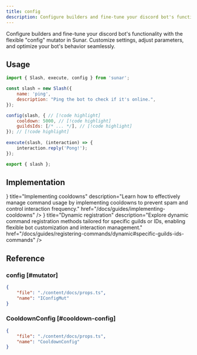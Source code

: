 ```yaml
---
title: config
description: Configure builders and fine-tune your discord bot's functionality with the flexible "config" mutator in Sunar. Customize settings, adjust parameters, and optimize your bot's behavior seamlessly.
---
```


Configure builders and fine-tune your discord bot's functionality with the flexible "config" mutator in Sunar. Customize settings, adjust parameters, and optimize your bot's behavior seamlessly.

<Links>
<Link label="Source" icon="github" link="https://github.com/sunarjs/sunar/blob/main/packages/sunar/src/mutators/config/config.ts" />
</Links>

## Usage

```js title="src/commands/ping.js"
import { Slash, execute, config } from 'sunar';

const slash = new Slash({
	name: 'ping',
	description: "Ping the bot to check if it's online.",
});

config(slash, { // [!code highlight]
    cooldown: 5000, // [!code highlight]
    guildsIds: [/* ... */], // [!code highlight]
}); // [!code highlight]
 
execute(slash, (interaction) => {
	interaction.reply('Pong!');
});

export { slash };
```


## Implementation

<Cards>
    <Card
        icon={<Hourglass />}
        title="Implementing cooldowns"
        description="Learn how to effectively manage command usage by implementing cooldowns to prevent spam and control interaction frequency."
        href="/docs/guides/implementing-cooldowns"
    />
    <Card
        icon={<Boxes />}
        title="Dynamic registration"
        description="Explore dynamic command registration methods tailored for specific guilds or IDs, enabling flexible bot customization and interaction management."
        href="/docs/guides/registering-commands/dynamic#specific-guilds-ids-commands"
    />
</Cards>

## Reference

### config [#mutator]

```json doc-gen:typescript
{
	"file": "./content/docs/props.ts",
	"name": "IConfigMut"
}
```

### CooldownConfig [#cooldown-config]

```json doc-gen:typescript
{
	"file": "./content/docs/props.ts",
	"name": "CooldownConfig"
}
```
